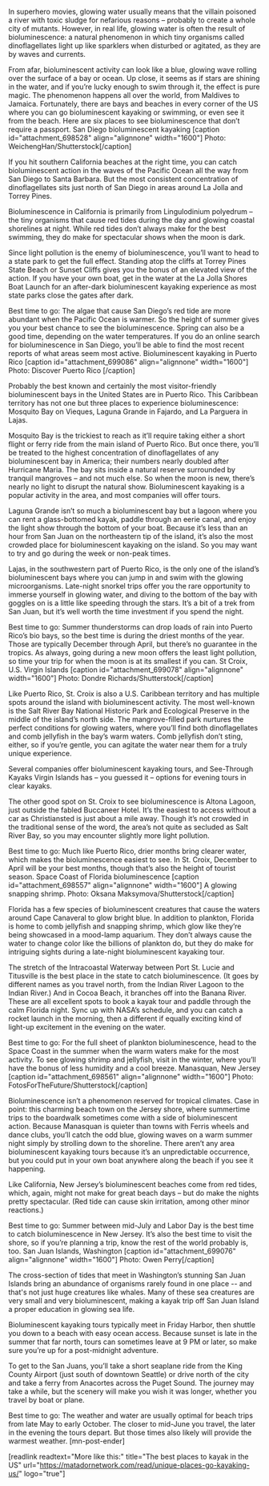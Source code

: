 In superhero movies, glowing water usually means that the villain poisoned a river with toxic sludge for nefarious reasons – probably to create a whole city of mutants. However, in real life, glowing water is often the result of bioluminescence: a natural phenomenon in which tiny organisms called dinoflagellates light up like sparklers when disturbed or agitated, as they are by waves and currents.

From afar, bioluminescent activity can look like a blue, glowing wave rolling over the surface of a bay or ocean. Up close, it seems as if stars are shining in the water, and if you’re lucky enough to swim through it, the effect is pure magic. The phenomenon happens all over the world, from Maldives to Jamaica. Fortunately, there are bays and beaches in every corner of the US where you can go bioluminescent kayaking or swimming, or even see it from the beach. Here are six places to see bioluminescence that don’t require a passport.
San Diego bioluminescent kayaking
[caption id="attachment_698528" align="alignnone" width="1600"] Photo: WeichengHan/Shutterstock[/caption]

If you hit southern California beaches at the right time, you can catch bioluminescent action in the waves of the Pacific Ocean all the way from San Diego to Santa Barbara. But the most consistent concentration of dinoflagellates sits just north of San Diego in areas around La Jolla and Torrey Pines.

Bioluminescence in California is primarily from Lingulodinium polyedrum – the tiny organisms that cause red tides during the day and glowing coastal shorelines at night. While red tides don’t always make for the best swimming, they do make for spectacular shows when the moon is dark.

Since light pollution is the enemy of bioluminescence, you’ll want to head to a state park to get the full effect. Standing atop the cliffs at Torrey Pines State Beach or Sunset Cliffs gives you the bonus of an elevated view of the action. If you have your own boat, get in the water at the La Jolla Shores Boat Launch for an after-dark bioluminescent kayaking experience as most state parks close the gates after dark.

Best time to go: The algae that cause San Diego’s red tide are more abundant when the Pacific Ocean is warmer. So the height of summer gives you your best chance to see the bioluminescence. Spring can also be a good time, depending on the water temperatures. If you do an online search for bioluminescence in San Diego, you’ll be able to find the most recent reports of what areas seem most active.
Bioluminescent kayaking in Puerto Rico
[caption id="attachment_699086" align="alignnone" width="1600"] Photo: Discover Puerto Rico [/caption]

Probably the best known and certainly the most visitor-friendly bioluminescent bays in the United States are in Puerto Rico. This Caribbean territory has not one but three places to experience bioluminescence: Mosquito Bay on Vieques, Laguna Grande in Fajardo, and La Parguera in Lajas.

Mosquito Bay is the trickiest to reach as it’ll require taking either a short flight or ferry ride from the main island of Puerto Rico. But once there, you’ll be treated to the highest concentration of dinoflagellates of any bioluminescent bay in America; their numbers nearly doubled after Hurricane Maria. The bay sits inside a natural reserve surrounded by tranquil mangroves – and not much else. So when the moon is new, there’s nearly no light to disrupt the natural show. Bioluminescent kayaking is a popular activity in the area, and most companies will offer tours.

Laguna Grande isn’t so much a bioluminescent bay but a lagoon where you can rent a glass-bottomed kayak, paddle through an eerie canal, and enjoy the light show through the bottom of your boat. Because it’s less than an hour from San Juan on the northeastern tip of the island, it’s also the most crowded place for bioluminescent kayaking on the island. So you may want to try and go during the week or non-peak times.

Lajas, in the southwestern part of Puerto Rico, is the only one of the island’s bioluminescent bays where you can jump in and swim with the glowing microorganisms. Late-night snorkel trips offer you the rare opportunity to immerse yourself in glowing water, and diving to the bottom of the bay with goggles on is a little like speeding through the stars. It’s a bit of a trek from San Juan, but it’s well worth the time investment if you spend the night.

Best time to go: Summer thunderstorms can drop loads of rain into Puerto Rico’s bio bays, so the best time is during the driest months of the year. Those are typically December through April, but there’s no guarantee in the tropics. As always, going during a new moon offers the least light pollution, so time your trip for when the moon is at its smallest if you can.
St Croix, U.S. Virgin Islands
[caption id="attachment_699078" align="alignnone" width="1600"] Photo: Dondre Richards/Shutterstock[/caption]

Like Puerto Rico, St. Croix is also a U.S. Caribbean territory and has multiple spots around the island with bioluminescent activity. The most well-known is the Salt River Bay National Historic Park and Ecological Preserve in the middle of the island’s north side. The mangrove-filled park nurtures the perfect conditions for glowing waters, where you’ll find both dinoflagellates and comb jellyfish in the bay’s warm waters. Comb jellyfish don’t sting, either, so if you’re gentle, you can agitate the water near them for a truly unique experience.

Several companies offer bioluminescent kayaking tours, and See-Through Kayaks Virgin Islands has – you guessed it – options for evening tours in clear kayaks.

The other good spot on St. Croix to see bioluminescence is Altona Lagoon, just outside the fabled Buccaneer Hotel. It’s the easiest to access without a car as Christiansted is just about a mile away. Though it’s not crowded in the traditional sense of the word, the area’s not quite as secluded as Salt River Bay, so you may encounter slightly more light pollution.

Best time to go: Much like Puerto Rico, drier months bring clearer water, which makes the bioluminescence easiest to see. In St. Croix, December to April will be your best months, though that’s also the height of tourist season.
Space Coast of Florida bioluminescence
[caption id="attachment_698557" align="alignnone" width="1600"] A glowing snapping shrimp. Photo: Oksana Maksymova/Shutterstock[/caption]

Florida has a few species of bioluminescent creatures that cause the waters around Cape Canaveral to glow bright blue. In addition to plankton, Florida is home to comb jellyfish and snapping shrimp, which glow like they’re being showcased in a mood-lamp aquarium. They don’t always cause the water to change color like the billions of plankton do, but they do make for intriguing sights during a late-night bioluminescent kayaking tour.

The stretch of the Intracoastal Waterway between Port St. Lucie and Titusville is the best place in the state to catch bioluminescence. (It goes by different names as you travel north, from the Indian River Lagoon to the Indian River.) And in Cocoa Beach, it branches off into the Banana River. These are all excellent spots to book a kayak tour and paddle through the calm Florida night. Sync up with NASA’s schedule, and you can catch a rocket launch in the morning, then a different if equally exciting kind of light-up excitement in the evening on the water.

Best time to go: For the full sheet of plankton bioluminescence, head to the Space Coast in the summer when the warm waters make for the most activity. To see glowing shrimp and jellyfish, visit in the winter, where you’ll have the bonus of less humidity and a cool breeze.
Manasquan, New Jersey
[caption id="attachment_698561" align="alignnone" width="1600"] Photo: FotosForTheFuture/Shutterstock[/caption]

Bioluminescence isn’t a phenomenon reserved for tropical climates. Case in point: this charming beach town on the Jersey shore, where summertime trips to the boardwalk sometimes come with a side of bioluminescent action. Because Manasquan is quieter than towns with Ferris wheels and dance clubs, you’ll catch the odd blue, glowing waves on a warm summer night simply by strolling down to the shoreline. There aren’t any area bioluminescent kayaking tours because it’s an unpredictable occurrence, but you could put in your own boat anywhere along the beach if you see it happening.

Like California, New Jersey’s bioluminescent beaches come from red tides, which, again, might not make for great beach days – but do make the nights pretty spectacular. (Red tide can cause skin irritation, among other minor reactions.)

Best time to go: Summer between mid-July and Labor Day is the best time to catch bioluminescence in New Jersey. It’s also the best time to visit the shore, so if you’re planning a trip, know the rest of the world probably is, too.
San Juan Islands, Washington
[caption id="attachment_699076" align="alignnone" width="1600"] Photo: Owen Perry[/caption]

The cross-section of tides that meet in Washington’s stunning San Juan Islands bring an abundance of organisms rarely found in one place -- and that's not just huge creatures like whales. Many of these sea creatures are very small and very bioluminescent, making a kayak trip off San Juan Island a proper education in glowing sea life.

Bioluminescent kayaking tours typically meet in Friday Harbor, then shuttle you down to a beach with easy ocean access. Because sunset is late in the summer that far north, tours can sometimes leave at 9 PM or later, so make sure you’re up for a post-midnight adventure.

To get to the San Juans, you’ll take a short seaplane ride from the King County Airport (just south of downtown Seattle) or drive north of the city and take a ferry from Anacortes across the Puget Sound. The journey may take a while, but the scenery will make you wish it was longer, whether you travel by boat or plane.

Best time to go: The weather and water are usually optimal for beach trips from late May to early October. The closer to mid-June you travel, the later in the evening the tours depart. But those times also likely will provide the warmest weather. [mn-post-ender]

[readlink readtext="More like this:" title="The best places to kayak in the US" url="https://matadornetwork.com/read/unique-places-go-kayaking-us/" logo="true"]
